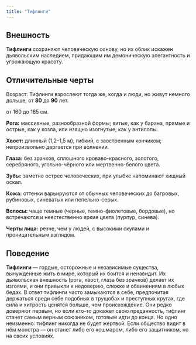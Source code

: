 ```yaml
---
title: "Тифлинги"
---
```


## Внешность

**Тифлинги** сохраняют человеческую основу, но их облик искажен дьявольским наследием, придающим им демоническую элегантность и угрожающую красоту. 

## Отличительные черты

Возраст: Тифлинги взрослеют тогда же, когда и люди, но живут немного дольше, от **80** до **90** лет.

<Card title="Рост" icon="ruler" iconType="solid" horizontal href="/quickstart">
  от 160 до 185 см.
</Card>

**Рога:** массивные, разнообразной формы; витые, как у барана, прямые и острые, как у козла, или изящно изогнутые, как у антилопы. 

**Хвост:** длинный (1,2–1,5 м), гибкий, с заостренным кончиком; непроизвольно дергается при волнении. 

**Глаза:** без зрачков, сплошного кроваво-красного, золотого, серебряного, угольно-чёрного или мертвенно-белого цвета. 

**Зубы:** заметно острее человеческих, при улыбке напоминают хищный оскал. 

**Кожа:** оттенки варьируются от обычных человеческих до багровых, рубиновых, синеватых или пепельно-серых. 

**Волосы:** чаще темные (черные, темно-фиолетовые, бордовые), но встречаются и неестественно яркие цвета (пурпур, синева). 

**Черты лица:** резче, чем у людей, с высокими скулами и проницательным взглядом.

## Поведение

**Тифлинги —** гордые, осторожные и независимые существа, вынужденные жить в мире, который их боится и ненавидит. Их дьявольская внешность (рога, хвост, глаза без зрачков) делает их изгоями, и они привыкли к недоверию, слежке и обвинениям в любых бедах. В ответ тифлинги часто замыкаются в себе, предпочитая держаться среди себе подобных в трущобах и преступных кругах, где сила и хитрость ценятся больше, чем происхождение. Они редко доверяют первым, но если кто-то докажет свою преданность, тифлинг станет самым верным союзником, готовым идти до конца. Но одно неизменно: тифлинг никогда не будет жертвой. Если общество видит в нём монстра **—** он станет либо его кошмаром, либо его защитником, но на своих условиях.
